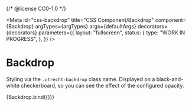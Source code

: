 {/* @license CC0-1.0 */}


<Meta
  id="css-backdrop"
  title="CSS Component/Backdrop"
  component={Backdrop}
  argTypes={argTypes}
  args={defaultArgs}
  decorators={decorators}
  parameters={{
    layout: "fullscreen",
    status: {
      type: "WORK IN PROGRESS",
    },
  }}
/>

# Backdrop

Styling via the `.utrecht-backdrop` class name. Displayed on a black-and-white checkerboard, so you can see the effect of the configured opacity.

<Canvas>
  <Story name="Default">{Backdrop.bind({})}</Story>
</Canvas>

<ArgsTable story="Default" />
